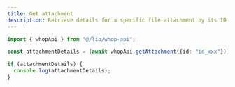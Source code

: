 ```yaml
---
title: Get attachment
description: Retrieve details for a specific file attachment by its ID.
---
```


```typescript
import { whopApi } from "@/lib/whop-api";

const attachmentDetails = (await whopApi.getAttachment({id: "id_xxx"})).attachment;

if (attachmentDetails) {
  console.log(attachmentDetails);
}
```

